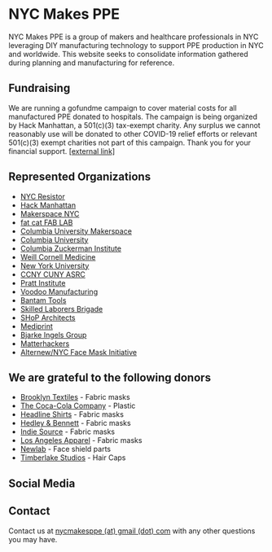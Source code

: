 
# NYC Makes PPE

NYC Makes PPE is a group of makers and healthcare professionals in NYC leveraging DIY manufacturing technology to support PPE production in NYC and worldwide. This website seeks to consolidate information gathered during planning and manufacturing for reference.

## Fundraising

We are running a gofundme campaign to cover material costs for all manufactured PPE donated to hospitals. The campaign is being organized by Hack Manhattan, a 501(c)(3) tax-exempt charity. Any surplus we cannot reasonably use will be donated to other COVID-19 relief efforts or relevant 501(c)(3) exempt charities not part of this campaign. Thank you for your financial support. [\[external link\]](https://charity.gofundme.com/o/en/campaign/nyc-makes-ppe-covid-19)

## Represented Organizations

- [NYC Resistor](https://www.nycresistor.com)
- [Hack Manhattan](https://hackmanhattan.com)
- [Makerspace NYC](https://www.makerspace.nyc)
- [fat cat FAB LAB](https://www.fatcatfablab.org)
- [Columbia University Makerspace](https://make.columbia.edu)
- [Columbia University](https://columbia.edu)
- [Columbia Zuckerman Institute](https://zuckermaninstitute.columbia.edu)
- [Weill Cornell Medicine](https://weill.cornell.edu)
- [New York University](http://www.nyu.edu)
- [CCNY CUNY ASRC](https://asrc.gc.cuny.edu)
- [Pratt Institute](https://www.pratt.edu)
- [Voodoo Manufacturing](https://voodoomfg.com)
- [Bantam Tools](https://www.bantamtools.com)
- [Skilled Laborers Brigade](https://www.skilledlaborersbrigade.com)
- [SHoP Architects](https://www.skilledlaborersbrigade.com)
- [Mediprint](https://mediprint.us)
- [Bjarke Ingels Group](https://big.dk/#projects)
- [Matterhackers](https://www.matterhackers.com)
- [Alternew/NYC Face Mask Initiative](https://alternew.com/nyc-face-masks-initiative)


<div id="donors">

## We are grateful to the following donors

- [Brooklyn Textiles](https://bk-textiles.com) - Fabric masks
- [The Coca-Cola Company](https://www.coca-colacompany.com/home) - Plastic
- [Headline Shirts](http://headlineshirts.net) - Fabric masks
- [Hedley & Bennett](https://www.hedleyandbennett.com) - Fabric masks
- [Indie Source](https://indiesource.com) - Fabric masks
- [Los Angeles Apparel](https://losangelesapparel.net) - Fabric masks
- [Newlab](https://newlab.com) - Face shield parts
- [Timberlake Studios](http://www.timberlakestudios.com) - Hair Caps

</div>

## Social Media

<Social />

## Contact

Contact us at [nycmakesppe (at) gmail (dot) com](mailto:nycmakesppe@gmail.com) with any other questions you may have.
